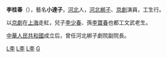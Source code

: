 '''李桂春'''（{{bd|1885年||1962年|catIdx=L}}），藝名'''小達子'''，[[河北|河北]]人，[[河北梆子|河北梆子]]、[[京劇|京劇]]演員，工生行。

以[[京劇|京劇]]在[[上海|上海]]走紅，兒子[[李少春|李少春]]、孫[[李寶春|李寶春]]也都工文武老生。

[[中華人民共和國|中華人民共和國]]成立后，曾任河北梆子劇院副院長。

[[Category:京劇演員|L李]]
[[Category:生行演员|L李]]
[[Category:河北人|L李]]
[[Category:李姓|G]]